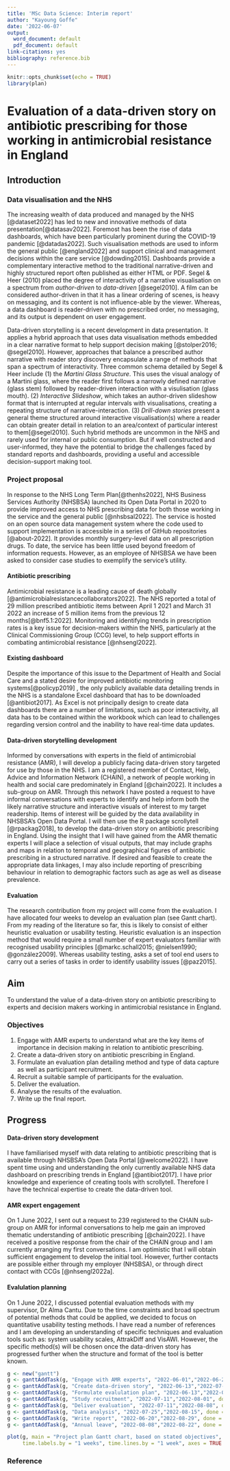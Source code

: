 ```yaml
---
title: 'MSc Data Science: Interim report'
author: "Kayoung Goffe"
date: '2022-06-07'
output:
  word_document: default
  pdf_document: default
link-citations: yes
bibliography: reference.bib
---
```


```r
knitr::opts_chunk$set(echo = TRUE)
library(plan)
```

# Evaluation of a data-driven story on antibiotic prescribing for those working in antimicrobial resistance in England

## Introduction

### Data visualisation and the NHS

The increasing wealth of data produced and managed by the NHS [@dataset2022] has led to new and innovative methods of data presentation[@datasav2022]. Foremost has been the rise of data dashboards, which have been particularly prominent during the COVID-19 pandemic [@datadas2022]. Such visualisation methods are used to inform the general public [@england2022] and support clinical and management decisions within the care service [@dowding2015]. Dashboards provide a complementary interactive method to the traditional narrative-driven and highly structured report often published as either HTML or PDF. Segel & Heer (2010) placed the degree of interactivity of a narrative visualisation on a spectrum from *author-driven* to *data-driven* [@segel2010]. A film can be considered author-driven in that it has a linear ordering of scenes, is heavy on messaging, and its content is not influence-able by the viewer. Whereas, a data dashboard is reader-driven with no prescribed order, no messaging, and its output is dependent on user engagement.

Data-driven storytelling is a recent development in data presentation. It applies a hybrid approach that uses data visualisation methods embedded in a clear narrative format to help support decision making [@stolper2016; @segel2010]. However, approaches that balance a prescribed author narrative with reader story discovery encapsulate a range of methods that span a spectrum of interactivity. Three common schema detailed by Segel & Heer include (1) the *Martini Glass Structure*. This uses the visual analogy of a Martini glass, where the reader first follows a narrowly defined narrative (glass stem) followed by reader-driven interaction with a visulisation (glass mouth). (2) *Interactive Slideshow*, which takes an author-driven slideshow format that is interrupted at regular intervals with visualisations, creating a repeating structure of narrative-interaction. (3) *Drill-down stories* present a general theme structured around interactive visualisation(s) where a reader can obtain greater detail in relation to an area/context of particular interest to them[@segel2010]. Such hybrid methods are uncommon in the NHS and rarely used for internal or public consumption. But if well constructed and user-informed, they have the potential to bridge the challenges faced by standard reports and dashboards, providing a useful and accessible decision-support making tool.

### Project proposal

In response to the NHS Long Term Plan[@thenhs2022], NHS Business Services Authority (NHSBSA) launched its Open Data Portal in 2020 to provide improved access to NHS prescribing data for both those working in the service and the general public [@nhsbsal2022]. The service is hosted on an open source data management system where the code used to support implementation is accessible in a series of GitHub repositories [@about-2022]. It provides monthly surgery-level data on all prescription drugs. To date, the service has been little used beyond freedom of information requests. However, as an employee of NHSBSA we have been asked to consider case studies to exemplify the service's utility.

#### Antibiotic prescribing

Antimicrobial resistance is a leading cause of death globally [@antimicrobialresistancecollaborators2022]. The NHS reported a total of 29 million prescribed antibiotic items between April 1 2021 and March 31 2022 an increase of 5 million items from the previous 12 months[@bnf5.1:2022]. Monitoring and identifying trends in prescription rates is a key issue for decision-makers within the NHS, particularly at the Clinical Commissioning Group (CCG) level, to help support efforts in combating antimicrobial resistance [@nhsengl2022].

#### Existing dashboard

Despite the importance of this issue to the Department of Health and Social Care and a stated desire for improved antibiotic monitoring systems[@policyp2019] , the only publicly available data detailing trends in the NHS is a standalone Excel dashboard that has to be downloaded [@antibiot2017]. As Excel is not principally design to create data dashboards there are a number of limitations, such as poor interactivity, all data has to be contained within the workbook which can lead to challenges regarding version control and the inability to have real-time data updates.

#### Data-driven storytelling development

Informed by conversations with experts in the field of antimicrobial resistance (AMR), I will develop a publicly facing data-driven story targeted for use by those in the NHS. I am a registered member of Contact, Help, Advice and Information Network (CHAIN), a network of people working in health and social care predominately in England [@chain2022]. It includes a sub-group on AMR. Through this network I have posted a request to have informal conversations with experts to identify and help inform both the likely narrative structure and interactive visuals of interest to my target readership. Items of interest will be guided by the data availability in NHSBSA's Open Data Portal. I will then use the R package scrollytell [@rpackag2018], to develop the data-driven story on antibiotic prescribing in England. Using the insight that I will have gained from the AMR thematic experts I will place a selection of visual outputs, that may include graphs and maps in relation to temporal and geographical figures of antibiotic prescribing in a structured narrative. If desired and feasible to create the appropriate data linkages, I may also include reporting of prescribing behaviour in relation to demographic factors such as age as well as disease prevalence.

#### Evaluation

The research contribution from my project will come from the evaluation. I have allocated four weeks to develop an evaluation plan (see Gantt chart). From my reading of the literature so far, this is likely to consist of either heuristic evaluation or usability testing. Heuristic evaluation is an inspection method that would require a small number of expert evaluators familiar with recognised usability principles [@markc.schall2015; @nielsen1990; @gonzález2009]. Whereas usability testing, asks a set of tool end users to carry out a series of tasks in order to identify usability issues [@paz2015].

## Aim

To understand the value of a data-driven story on antibiotic prescribing to experts and decision makers working in antimicrobial resistance in England.

### Objectives

1.  Engage with AMR experts to understand what are the key items of importance in decision making in relation to antibiotic prescribing.
2.  Create a data-driven story on antibiotic prescribing in England.
3.  Formulate an evaluation plan detailing method and type of data capture as well as participant recruitment.
4.  Recruit a suitable sample of participants for the evaluation.
5.  Deliver the evaluation.
6.  Analyse the results of the evaluation.
7.  Write up the final report.

## Progress

#### Data-driven story development

I have familiarised myself with data relating to antibiotic prescribing that is available through NHSBSA's Open Data Portal [@welcome2022]. I have spent time using and understanding the only currently available NHS data dashboard on prescribing trends in England [@antibiot2017]. I have prior knowledge and experience of creating tools with scrollytell. Therefore I have the technical expertise to create the data-driven tool.

#### AMR expert engagement

On 1 June 2022, I sent out a request to 239 registered to the CHAIN sub-group on AMR for informal conversations to help me gain an improved thematic understanding of antibiotic prescribing [@chain2022]. I have received a positive response from the chair of the CHAIN group and I am currently arranging my first conversations. I am optimistic that I will obtain sufficient engagement to develop the initial tool. However, further contacts are possible either through my employer (NHSBSA), or through direct contact with CCGs [@nhsengl2022a].

#### Evalulation planning

On 1 June 2022, I discussed potential evaluation methods with my supervisor, Dr Alma Cantu. Due to the time constraints and broad spectrum of potential methods that could be applied, we decided to focus on quantitative usability testing methods. I have read a number of references and I am developing an understanding of specific techniques and evaluation tools such as: system usability scales, AttrakDiff and VisAWI. However, the specific method(s) will be chosen once the data-driven story has progressed further when the structure and format of the tool is better known.

```r

g <- new("gantt")
g <- ganttAddTask(g, "Engage with AMR experts", "2022-06-01","2022-06-27", done = 0)
g <- ganttAddTask(g, "Create data-driven story", "2022-06-13","2022-07-11", done = 0)
g <- ganttAddTask(g, "Formulate evalulation plan", "2022-06-13","2022-07-11", done = 0)
g <- ganttAddTask(g, "Study recruitment", "2022-07-11","2022-08-01", done = 0)
g <- ganttAddTask(g, "Deliver evaluation", "2022-07-11","2022-08-08", done = 0)
g <- ganttAddTask(g, "Data analysis", "2022-07-25","2022-08-15", done = 0)
g <- ganttAddTask(g, "Write report", "2022-06-20","2022-08-29", done = 0)
g <- ganttAddTask(g, "Annual leave", "2022-08-08","2022-08-22", done = 0)

plot(g, main = "Project plan Gantt chart, based on stated objectives",
     time.labels.by = "1 weeks", time.lines.by = "1 week", axes = TRUE )

```

### Reference
